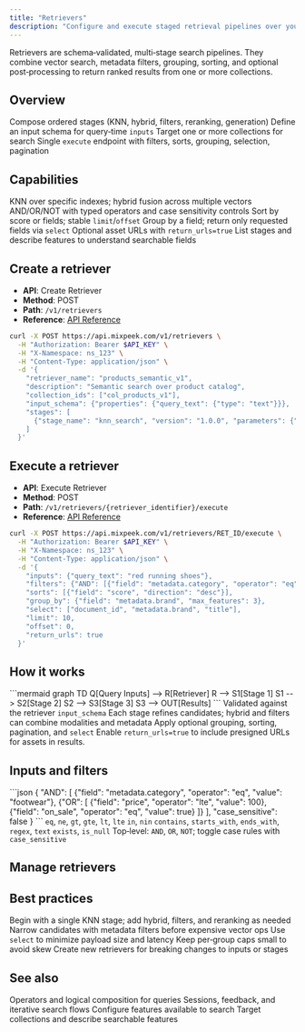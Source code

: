 ```yaml
---
title: "Retrievers"
description: "Configure and execute staged retrieval pipelines over your collections"
---
```


<Note>
  Retrievers are schema‑validated, multi‑stage search pipelines. They combine vector search, metadata filters, grouping, sorting, and optional post‑processing to return ranked results from one or more collections.
</Note>

## Overview

<CardGroup cols={2}>
  <Card title="Pipelines" icon="layer-group">
    Compose ordered stages (KNN, hybrid, filters, reranking, generation)
  </Card>
  
  <Card title="Schema" icon="brackets-curly">
    Define an input schema for query‑time <code>inputs</code>
  </Card>
  
  <Card title="Collections" icon="database">
    Target one or more collections for search
  </Card>
  
  <Card title="Execution" icon="play">
    Single <code>execute</code> endpoint with filters, sorts, grouping, selection, pagination
  </Card>
</CardGroup>

## Capabilities

<CardGroup cols={3}>
  <Card title="Vector & Hybrid" icon="magnifying-glass">
    KNN over specific indexes; hybrid fusion across multiple vectors
  </Card>
  
  <Card title="Filters & Logic" icon="filter">
    AND/OR/NOT with typed operators and case sensitivity controls
  </Card>
  
  <Card title="Sorting & Paging" icon="sort">
    Sort by score or fields; stable <code>limit</code>/<code>offset</code>
  </Card>
</CardGroup>

<CardGroup cols={3}>
  <Card title="Grouping & Selection" icon="object-group">
    Group by a field; return only requested fields via <code>select</code>
  </Card>
  
  <Card title="Presigned URLs" icon="link">
    Optional asset URLs with <code>return_urls=true</code>
  </Card>
  
  <Card title="Introspection" icon="list">
    List stages and describe features to understand searchable fields
  </Card>
</CardGroup>

## Create a retriever

- **API**: Create Retriever
- **Method**: POST
- **Path**: `/v1/retrievers`
- **Reference**: [API Reference](/api-reference/retrievers/create-retriever)

```bash
curl -X POST https://api.mixpeek.com/v1/retrievers \
  -H "Authorization: Bearer $API_KEY" \
  -H "X-Namespace: ns_123" \
  -H "Content-Type: application/json" \
  -d '{
    "retriever_name": "products_semantic_v1",
    "description": "Semantic search over product catalog",
    "collection_ids": ["col_products_v1"],
    "input_schema": {"properties": {"query_text": {"type": "text"}}},
    "stages": [
      {"stage_name": "knn_search", "version": "1.0.0", "parameters": {"k": 50, "vector_field": "features.text_embedding"}}
    ]
  }'
```

## Execute a retriever

- **API**: Execute Retriever
- **Method**: POST
- **Path**: `/v1/retrievers/{retriever_identifier}/execute`
- **Reference**: [API Reference](/api-reference/retrievers/execute-retriever)

```bash
curl -X POST https://api.mixpeek.com/v1/retrievers/RET_ID/execute \
  -H "Authorization: Bearer $API_KEY" \
  -H "X-Namespace: ns_123" \
  -H "Content-Type: application/json" \
  -d '{
    "inputs": {"query_text": "red running shoes"},
    "filters": {"AND": [{"field": "metadata.category", "operator": "eq", "value": "footwear"}]},
    "sorts": [{"field": "score", "direction": "desc"}],
    "group_by": {"field": "metadata.brand", "max_features": 3},
    "select": ["document_id", "metadata.brand", "title"],
    "limit": 10,
    "offset": 0,
    "return_urls": true
  }'
```

## How it works

<Frame>
  ```mermaid
  graph TD
    Q[Query Inputs] --> R[Retriever]
    R --> S1[Stage 1]
    S1 --> S2[Stage 2]
    S2 --> S3[Stage 3]
    S3 --> OUT[Results]
  ```
</Frame>

<Steps>
  <Step title="Inputs">
    Validated against the retriever <code>input_schema</code>
  </Step>
  <Step title="Stage execution">
    Each stage refines candidates; hybrid and filters can combine modalities and metadata
  </Step>
  <Step title="Response shaping">
    Apply optional grouping, sorting, pagination, and <code>select</code>
  </Step>
</Steps>

<Tip>
  Enable <code>return_urls=true</code> to include presigned URLs for assets in results.
</Tip>

## Inputs and filters

<Tabs>
  <Tab title="Filters payload">
    ```json
    {
      "AND": [
        {"field": "metadata.category", "operator": "eq", "value": "footwear"},
        {"OR": [
          {"field": "price", "operator": "lte", "value": 100},
          {"field": "on_sale", "operator": "eq", "value": true}
        ]}
      ],
      "case_sensitive": false
    }
    ```
  </Tab>
  
  <Tab title="Available operators">
    <AccordionGroup>
      <Accordion title="Equality and ranges" icon="sliders">
        <code>eq</code>, <code>ne</code>, <code>gt</code>, <code>gte</code>, <code>lt</code>, <code>lte</code>
      </Accordion>
      <Accordion title="Sets" icon="list-check">
        <code>in</code>, <code>nin</code>
      </Accordion>
      <Accordion title="Text" icon="font">
        <code>contains</code>, <code>starts_with</code>, <code>ends_with</code>, <code>regex</code>, <code>text</code>
      </Accordion>
      <Accordion title="Presence" icon="eye">
        <code>exists</code>, <code>is_null</code>
      </Accordion>
      <Accordion title="Logical composition" icon="diagram-project">
        Top‑level: <code>AND</code>, <code>OR</code>, <code>NOT</code>; toggle case rules with <code>case_sensitive</code>
      </Accordion>
    </AccordionGroup>
  </Tab>
</Tabs>

## Manage retrievers

<CardGroup cols={2}>
  <Card title="Get Retriever" icon="magnifying-glass" href="/api-reference/retrievers/get-retriever" />
  <Card title="Delete Retriever" icon="trash" href="/api-reference/retrievers/delete-retriever" />
  <Card title="List Retrievers" icon="list" href="/api-reference/retrievers/list-retrievers" />
  <Card title="Debug Inference" icon="bug" href="/api-reference/retrievers/debug-inference" />
  <Card title="List Stages" icon="bars" href="/api-reference/retriever-stages/list-available-retriever-stages" />
</CardGroup>

## Best practices

<Steps>
  <Step title="Start simple">
    Begin with a single KNN stage; add hybrid, filters, and reranking as needed
  </Step>
  <Step title="Pre‑filter early">
    Narrow candidates with metadata filters before expensive vector ops
  </Step>
  <Step title="Select fields">
    Use <code>select</code> to minimize payload size and latency
  </Step>
  <Step title="Group wisely">
    Keep per‑group caps small to avoid skew
  </Step>
  <Step title="Version retrievers">
    Create new retrievers for breaking changes to inputs or stages
  </Step>
</Steps>

## See also

<CardGroup cols={2}>
  <Card title="Filters" icon="filter" href="/retrieval/filters">
    Operators and logical composition for queries
  </Card>
  
  <Card title="Interactions" icon="comments" href="/retrieval/interactions">
    Sessions, feedback, and iterative search flows
  </Card>
</CardGroup>

<CardGroup cols={2}>
  <Card title="Feature Extractors" icon="wand-magic-sparkles" href="/processing/feature-extractors">
    Configure features available to search
  </Card>
  
  <Card title="Collections" icon="database" href="/ingestion/collections">
    Target collections and describe searchable features
  </Card>
</CardGroup> 